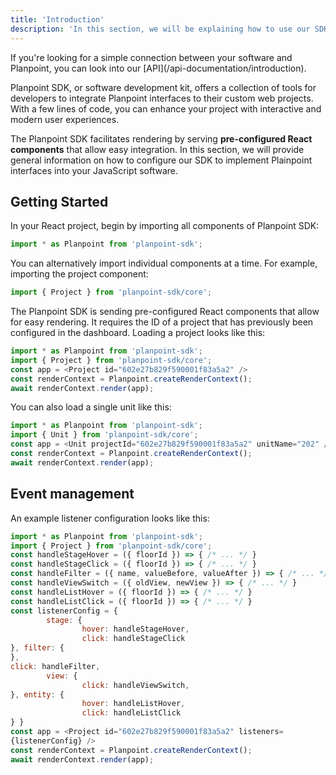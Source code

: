 ```yaml
---
title: 'Introduction'
description: 'In this section, we will be explaining how to use our SDK for implementation into your software.'
---
```


<Note>
  If you're looking for a simple connection between your software and Planpoint, you can look into our [API](/api-documentation/introduction).
</Note>

Planpoint SDK, or software development kit, offers a collection of tools for developers to integrate Planpoint interfaces to their custom web projects. With a few lines of code, you can enhance your project with interactive and modern user experiences.

The Planpoint SDK facilitates rendering by serving **pre-configured React components** that allow easy integration. In this section, we will provide general information on how to configure our SDK to implement Plainpoint interfaces into your JavaScript software.

## Getting Started 

In your React project, begin by importing all components of Planpoint SDK:

```JavaScript
import * as Planpoint from 'planpoint-sdk';
```

You can alternatively import individual components at a time. For example, importing the project component:

```JavaScript
import { Project } from 'planpoint-sdk/core';
```





The Planpoint SDK is sending pre-configured React components that allow for easy rendering. It requires the ID of a project that has previously been configured in the dashboard. Loading a project looks like this:


```JavaScript
import * as Planpoint from 'planpoint-sdk';
import { Project } from 'planpoint-sdk/core';
const app = <Project id="602e27b829f590001f83a5a2" />
const renderContext = Planpoint.createRenderContext();
await renderContext.render(app);
```

You can also load a single unit like this:

```JavaScript
import * as Planpoint from 'planpoint-sdk';
import { Unit } from 'planpoint-sdk/core';
const app = <Unit projectId="602e27b829f590001f83a5a2" unitName="202" />
const renderContext = Planpoint.createRenderContext();
await renderContext.render(app);
```

## Event management

An example listener configuration looks like this:

```JavaScript
import * as Planpoint from 'planpoint-sdk';
import { Project } from 'planpoint-sdk/core';
const handleStageHover = ({ floorId }) => { /* ... */ }
const handleStageClick = ({ floorId }) => { /* ... */ }
const handleFilter = ({ name, valueBefore, valueAfter }) => { /* ... */ }
const handleViewSwitch = ({ oldView, newView }) => { /* ... */ }
const handleListHover = ({ floorId }) => { /* ... */ }
const handleListClick = ({ floorId }) => { /* ... */ }
const listenerConfig = {
        stage: {
                hover: handleStageHover,
                click: handleStageClick
}, filter: {
},
click: handleFilter,
        view: {
                click: handleViewSwitch,
}, entity: {
                hover: handleListHover,
                click: handleListClick
} }
const app = <Project id="602e27b829f590001f83a5a2" listeners=
{listenerConfig} />
const renderContext = Planpoint.createRenderContext();
await renderContext.render(app);
```